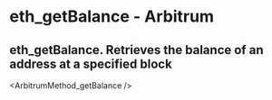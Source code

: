 # eth_getBalance  - Arbitrum

## eth_getBalance. Retrieves the balance of an address at a specified block


<ArbitrumMethod_getBalance  />
